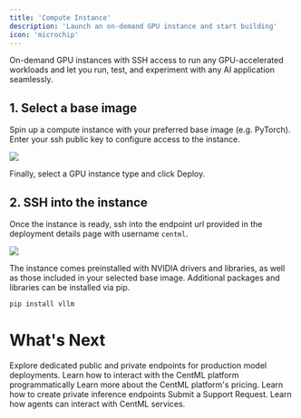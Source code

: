 ```yaml
---
title: 'Compute Instance'
description: 'Launch an on-demand GPU instance and start building'
icon: 'microchip'
---
```


On-demand GPU instances with SSH access to run any GPU-accelerated workloads and let you run, test, and experiment with any AI application seamlessly.

## 1. Select a base image

Spin up a compute instance with your preferred base image (e.g. PyTorch). Enter your ssh public key to configure access to the instance.

<Frame>
    <img src="/images/comp_1.png" style={{ borderRadius: '0.5rem' }} />
</Frame>

Finally, select a GPU instance type and click Deploy.

## 2. SSH into the instance

Once the instance is ready, ssh into the endpoint url provided in the deployment details page with username `centml`.

<Frame>
    <img src="/images/comp_2.png" style={{ borderRadius: '0.5rem' }} />
</Frame>

The instance comes preinstalled with NVIDIA drivers and libraries, as well as those included in your selected base image. Additional packages and libraries can be installed via pip.

```bash
pip install vllm
```


# What's Next

<CardGroup cols={2}>
  <Card
    title="LLM Serving"
    icon="messages"
    href="/apps/llm"
  >
    Explore dedicated public and private endpoints for production model deployments.
 </Card>
  <Card
    title="Clients"
    icon="terminal"
    href="/clients/setup"
  >
    Learn how to interact with the CentML platform programmatically
  </Card>
  <Card
    title="Resources and Pricing"
    icon="coins"
    href="/resources/pricing"
  >
    Learn more about the CentML platform's pricing.
  </Card>
  <Card
    title="Private Inference Endpoints"
    icon="lock"
    href="/resources/private"
  >
Learn how to create private inference endpoints
 </Card>
  <Card
    title="Submit a Support Request"
    icon="headset"
    href="/resources/requesting_support"
  >
    Submit a Support Request.
 </Card>
  <Card
    title="Agents on CentML"
    icon="user-secret"
    href="/resources/json_and_tool"
  >
    Learn how agents can interact with CentML services.
  </Card>
</CardGroup>